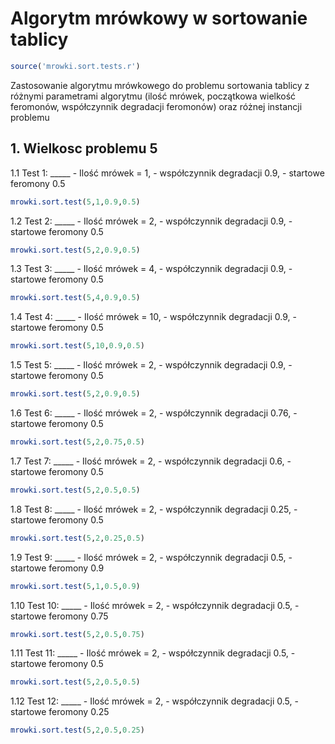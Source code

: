 Algorytm mrówkowy w sortowanie tablicy
========================================================
```r
source('mrowki.sort.tests.r')
```
Zastosowanie algorytmu mrówkowego do problemu sortowania tablicy z różnymi parametrami algorytmu (ilość mrówek, początkowa wielkość feromonów, współczynnik degradacji feromonów) oraz różnej instancji problemu



1. Wielkosc problemu 5
----------

1.1 Test 1: 
_____
  - Ilość mrówek = 1, 
  - współczynnik degradacji 0.9,
  - startowe feromony 0.5

```r
mrowki.sort.test(5,1,0.9,0.5)
```

1.2 Test 2: 
_____
  - Ilość mrówek = 2, 
  - współczynnik degradacji 0.9,
  - startowe feromony 0.5

```r
mrowki.sort.test(5,2,0.9,0.5)
```

1.3 Test 3: 
_____
  - Ilość mrówek = 4, 
  - współczynnik degradacji 0.9,
  - startowe feromony 0.5

```r
mrowki.sort.test(5,4,0.9,0.5)
```

1.4 Test 4: 
_____
  - Ilość mrówek = 10, 
  - współczynnik degradacji 0.9,
  - startowe feromony 0.5

```r
mrowki.sort.test(5,10,0.9,0.5)
```

1.5 Test 5: 
_____
  - Ilość mrówek = 2, 
  - współczynnik degradacji 0.9,
  - startowe feromony 0.5

```r
mrowki.sort.test(5,2,0.9,0.5)
```

1.6 Test 6: 
_____
  - Ilość mrówek = 2, 
  - współczynnik degradacji 0.76,
  - startowe feromony 0.5

```r
mrowki.sort.test(5,2,0.75,0.5)
```

1.7 Test 7: 
_____
  - Ilość mrówek = 2, 
  - współczynnik degradacji 0.6,
  - startowe feromony 0.5

```r
mrowki.sort.test(5,2,0.5,0.5)
```

1.8 Test 8: 
_____
  - Ilość mrówek = 2, 
  - współczynnik degradacji 0.25,
  - startowe feromony 0.5

```r
mrowki.sort.test(5,2,0.25,0.5)
```

1.9 Test 9: 
_____
  - Ilość mrówek = 2, 
  - współczynnik degradacji 0.5,
  - startowe feromony 0.9

```r
mrowki.sort.test(5,1,0.5,0.9)
```

1.10 Test 10: 
_____
  - Ilość mrówek = 2, 
  - współczynnik degradacji 0.5,
  - startowe feromony 0.75

```r
mrowki.sort.test(5,2,0.5,0.75)
```

1.11 Test 11: 
_____
  - Ilość mrówek = 2, 
  - współczynnik degradacji 0.5,
  - startowe feromony 0.5

```r
mrowki.sort.test(5,2,0.5,0.5)
```

1.12 Test 12: 
_____
  - Ilość mrówek = 2, 
  - współczynnik degradacji 0.5,
  - startowe feromony 0.25

```r
mrowki.sort.test(5,2,0.5,0.25)
```

